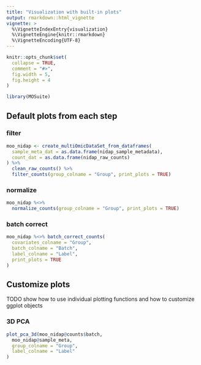 ```yaml
---
title: "Visualization with built-in plots"
output: rmarkdown::html_vignette
vignette: >
  %\VignetteIndexEntry{visualization}
  %\VignetteEngine{knitr::rmarkdown}
  %\VignetteEncoding{UTF-8}
---
```


```r
knitr::opts_chunk$set(
  collapse = TRUE,
  comment = "#>",
  fig.width = 5,
  fig.height = 4
)
```

```r
library(MOSuite)
```

## Default plots from each step

### filter

```r
moo_nidap <- create_multiOmicDataSet_from_dataframes(
  sample_meta_dat = as.data.frame(nidap_sample_metadata),
  count_dat = as.data.frame(nidap_raw_counts)
) %>%
  clean_raw_counts() %>%
  filter_counts(group_colname = "Group", print_plots = TRUE)
```

### normalize

```r
moo_nidap %<>%
  normalize_counts(group_colname = "Group", print_plots = TRUE)
```

### batch correct

```r
moo_nidap %<>% batch_correct_counts(
  covariates_colname = "Group",
  batch_colname = "Batch",
  label_colname = "Label",
  print_plots = TRUE
)
```


## Customize plots

TODO show how to use individual plotting functions and how to customize ggplot objects

### 3D PCA

```r
plot_pca_3d(moo_nidap@counts$batch,
  moo_nidap@sample_meta,
  group_colname = "Group",
  label_colname = "Label"
)
```
